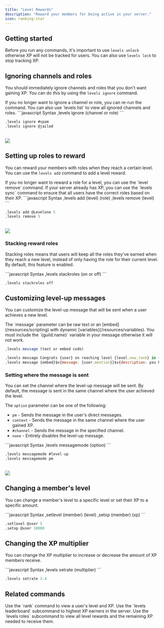 ```yaml
---
title: "Level Rewards"
description: "Reward your members for being active in your server."
icon: ranking-star
---
```


## Getting started

Before you run any commands, it's important to use `levels unlock` otherwise
XP will not be tracked for users. You can also use `levels lock` to stop tracking XP.

## Ignoring channels and roles

You should immediately ignore channels and roles that you don't want gaining XP. You can do this by using the `levels ignore` command.

<Info>
  If you no longer want to ignore a channel or role, you can re-run the command.
  You can also use `levels list` to view all ignored channels and roles.
</Info>

<CodeGroup>
```javascript Syntax
,levels ignore (channel or role)
```

```javascript Example
,levels ignore #spam
,levels ignore @jailed
```

</CodeGroup>
<br />
<Frame>
  <img src="/images/configuration/level-rewards/ignore-channel.png" />
</Frame>

## Setting up roles to reward

You can reward your members with roles when they reach a certain level. You can use the `levels add` command to add a level reward.

<Info>
  If you no longer want to reward a role for a level, you can use the `level
  remove` command.
</Info>
<Tip>If your server already has XP, you can use the `levels sync` command to ensure that all users have the correct roles based on their XP.</Tip>
<CodeGroup>
```javascript Syntax
,levels add (level) (role)
,levels remove (level)
```

```javascript Example
,levels add @Levelone 5
,levels remove 5
```

</CodeGroup>
<br />
<Frame>
  <img src="/images/configuration/level-rewards/setting-roles.png" />
</Frame>

### Stacking reward roles

Stacking roles means that users will keep all the roles they've earned when they reach a new level, instead of only having the role for their current level. By default, this feature is enabled.

<CodeGroup>
```javascript Syntax
,levels stackroles (on or off)
```

```javascript Example
,levels stackroles off
```

</CodeGroup>

## Customizing level-up messages

You can customize the level-up message that will be sent when a user achieves a new level.

<Tip>
  The `message` parameter can be raw text or an [embed](/resources/scripting)
  with dynamic [variables](/resources/variables).
</Tip>
<Warning>You must include the `{guild.name}` variable in your message otherwise it will not work.</Warning>
<CodeGroup>

```javascript Syntax
,levels message (text or embed code)
```

```javascript Example
,levels message Congrats {user} on reaching level {level.new_rank} in {guild.name}!
,levels message {embed}$v{message: {user.mention}}$v{description: you have reached level {level.new_rank} in {guild.name}}
```

</CodeGroup>

### Setting where the message is sent

You can set the channel where the level-up message will be sent. By default, the message is sent in the same channel where the user achieved the level.

The `option` parameter can be one of the following:

- `pm` - Sends the message in the user's direct messages.
- `context` - Sends the message in the same channel where the user gained XP.
- `#channel` - Sends the message in the specified channel.
- `none` - Entirely disables the level-up message.

<CodeGroup>
```javascript Syntax
,levels messagemode (option)
```

```javascript Example
,levels messagemode #level-up
,levels messagemode pm
```

</CodeGroup>
<br />
<Frame>
  <img src="/images/configuration/level-rewards/message-mode.png" />
</Frame>

## Changing a member's level

You can change a member's level to a specific level or set their XP to a specific amount.

<CodeGroup>
```javascript Syntax
,setlevel (member) (level)
,setxp (member) (xp)
```

```javascript Example
,setlevel @user 5
,setxp @user 10000
```

</CodeGroup>

## Changing the XP multiplier

You can change the XP multiplier to increase or decrease the amount of XP members receive.

<CodeGroup>
```javascript Syntax
,levels setrate (multiplier)
```

```javascript Example
,levels setrate 3.4
```

</CodeGroup>

## Related commands

<AccordionGroup>
  <Accordion title="Viewing a user's level and XP">
    Use the `rank` command to view a user's level and XP.
  </Accordion>
  <Accordion title="Viewing the XP leaderboard">
    Use the `levels leaderboard` subcommand to highest XP earners in the server.
  </Accordion>
  <Accordion title="Viewing the level rewards">
    Use the `levels roles` subcommand to view all level rewards and the
    remaining XP needed to receive them.
  </Accordion>
</AccordionGroup>
